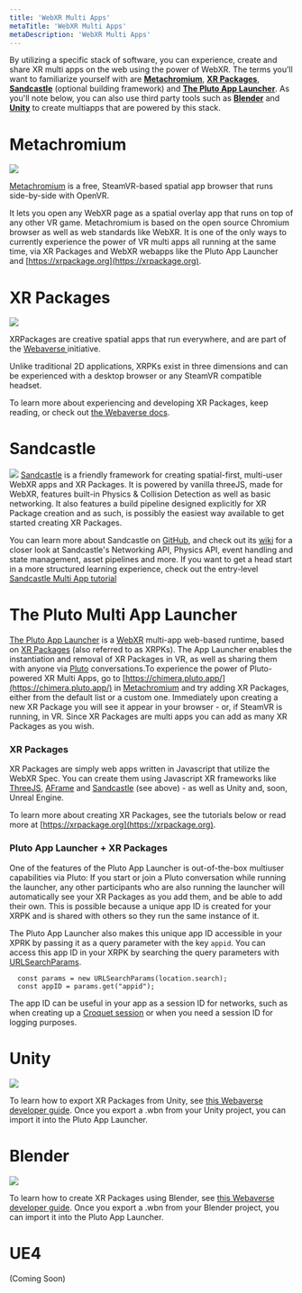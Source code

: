 ```yaml
---
title: 'WebXR Multi Apps'
metaTitle: 'WebXR Multi Apps'
metaDescription: 'WebXR Multi Apps'
---
```


By utilizing a specific stack of software, you can experience, create and share XR multi apps on the web using the power of WebXR.
The terms you’ll want to familiarize yourself with are [**Metachromium**](#Metachromium), [**XR Packages**](#xrpackages), [**Sandcastle**](#sandcastle) (optional building framework) and [**The Pluto App Launcher**](#pluto_app_launcher).
As you'll note below, you can also use third party tools such as [**Blender**](#blender) and [**Unity**](#unity) to create multiapps that are powered by this stack.

# Metachromium

![](../images/mc_logo.png)

[Metachromium](https://store.steampowered.com/app/685110/Metachromium/) is a free, SteamVR-based spatial app browser that runs side-by-side with OpenVR.

It lets you open any WebXR page as a spatial overlay app that runs on top of any other VR game. Metachromium is based on the open source Chromium browser as well as web standards like WebXR. It is one of the only ways to currently experience the power of VR multi apps all running at the same time, via XR Packages and WebXR webapps like the Pluto App Launcher and [https://xrpackage.org](https://xrpackage.org).

# XR Packages

![](../images/xrpk_logo.png)

XRPackages are creative spatial apps that run everywhere, and are part of the [Webaverse ](https://webaverse.com/)initiative.

Unlike traditional 2D applications, XRPKs exist in three dimensions and can be experienced with a desktop browser or any SteamVR compatible headset.

To learn more about experiencing and developing XR Packages, keep reading, or check out [the Webaverse docs](https://docs.webaverse.com/docs/index.html).

# Sandcastle

![](../images/sc_logo.png)
[Sandcastle](https://github.com/plutovr/sandcastle/) is a friendly framework for creating spatial-first, multi-user WebXR apps and XR Packages. It is powered by vanilla threeJS, made for WebXR, features built-in Physics & Collision Detection as well as basic networking. It also features a build pipeline designed explicitly for XR Package creation and as such, is possibly the easiest way available to get started creating XR Packages.

You can learn more about Sandcastle on [GitHub](https://github.com/plutovr/sandcastle/), and check out its [wiki](https://github.com/plutovr/sandcastle/) for a closer look at Sandcastle's Networking API, Physics API, event handling and state management, asset pipelines and more.
If you want to get a head start in a more structured learning experience, check out the entry-level [Sandcastle Multi App tutorial](../beginner_tutorials/sandcastle)

# The Pluto Multi App Launcher

[The Pluto App Launcher](https://chimera.pluto.app/) is a [WebXR](https://www.w3.org/TR/webxr/) multi-app web-based runtime, based on [XR Packages](https://github.com/webaverse/xrpackage) (also referred to as XRPKs). The App Launcher enables the instantiation and removal of XR Packages in VR, as well as sharing them with anyone via [Pluto](http://plutovr.com) conversations.To experience the power of Pluto-powered XR Multi Apps, go to [https://chimera.pluto.app/](https://chimera.pluto.app/) in [Metachromium](https://store.steampowered.com/app/685110/Metachromium/) and try adding XR Packages, either from the default list or a custom one. Immediately upon creating a new XR Package you will see it appear in your browser - or, if SteamVR is running, in VR. Since XR Packages are multi apps you can add as many XR Packages as you wish.

### XR Packages

XR Packages are simply web apps written in Javascript that utilize the WebXR Spec. You can create them using Javascript XR frameworks like [ThreeJS](https://threejs.org/), [AFrame](https://aframe.io/) and [Sandcastle](https://github.com/plutovr/sandcastle/) (see above) - as well as Unity and, soon, Unreal Engine.

To learn more about creating XR Packages, see the tutorials below or read more at [https://xrpackage.org](https://xrpackage.org).

### Pluto App Launcher + XR Packages

One of the features of the Pluto App Launcher is out-of-the-box multiuser capabilities via Pluto: If you start or join a Pluto conversation while running the launcher, any other participants who are also running the launcher will automatically see your XR Packages as you add them, and be able to add their own. This is possible because a unique app ID is created for your XRPK and is shared with others so they run the same instance of it.

The Pluto App Launcher also makes this unique app ID accessible in your XPRK by passing it as a query parameter with the key `appid`. You can access this app ID in your XRPK by searching the query parameters with [URLSearchParams](https://developer.mozilla.org/en-US/docs/Web/API/URLSearchParams/URLSearchParams).

```
  const params = new URLSearchParams(location.search);
  const appID = params.get("appid");
```

The app ID can be useful in your app as a session ID for networks, such as when creating up a [Croquet session](https://croquet.io/sdk/docs/Session.html) or when you need a session ID for logging purposes.

# Unity

![](../images/unity_logo.png)

To learn how to export XR Packages from Unity, see [this Webaverse developer guide](https://docs.webaverse.com/docs/dev-guides/importing-from-unity).
Once you export a .wbn from your Unity project, you can import it into the Pluto App Launcher.

# Blender

![](../images/blender_logo.png)

To learn how to create XR Packages using Blender, see [this Webaverse developer guide](https://docs.webaverse.com/docs/dev-guides/importing-from-blender).
Once you export a .wbn from your Blender project, you can import it into the Pluto App Launcher.

# UE4

(Coming Soon)
